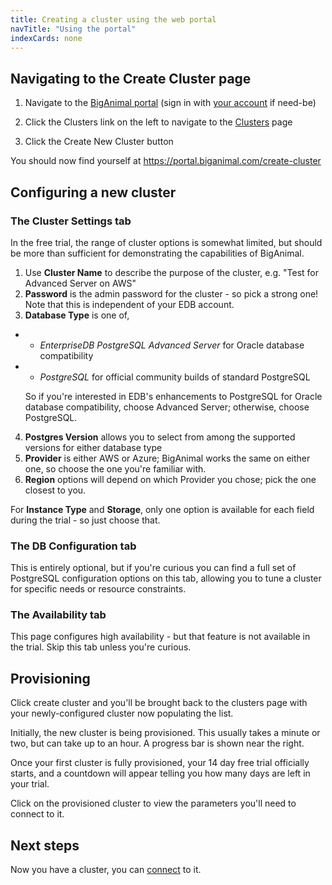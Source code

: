 ```yaml
---
title: Creating a cluster using the web portal
navTitle: "Using the portal" 
indexCards: none
---
```


## Navigating to the Create Cluster page

1. Navigate to the [BigAnimal portal](https://portal.biganimal.com/) (sign in with [your account](../create_account) if need-be)

2. Click the Clusters link on the left to navigate to the [Clusters](https://portal.biganimal.com/clusters) page

3. Click the Create New Cluster button

You should now find yourself at <https://portal.biganimal.com/create-cluster>

## Configuring a new cluster

### The Cluster Settings tab

In the free trial, the range of cluster options is somewhat limited, but should be more than sufficient for demonstrating the capabilities of BigAnimal. 

1. Use **Cluster Name** to describe the purpose of the cluster, e.g. "Test for Advanced Server on AWS"
2. **Password** is the admin password for the cluster - so pick a strong one! Note that this is independent of your EDB account.
3. **Database Type** is one of,

  - - *EnterpriseDB PostgreSQL Advanced Server* for Oracle database compatibility
  - - *PostgreSQL* for official community builds of standard PostgreSQL

    So if you're interested in EDB's enhancements to PostgreSQL for Oracle database compatibility, choose Advanced Server; otherwise, choose PostgreSQL.
4. **Postgres Version** allows you to select from among the supported versions for either database type
4. **Provider** is either AWS or Azure; BigAnimal works the same on either one, so choose the one you're familiar with.
5. **Region** options will depend on which Provider you chose; pick the one closest to you.

For **Instance Type** and **Storage**, only one option is available for each field during the trial - so just choose that.

### The DB Configuration tab

This is entirely optional, but if you're curious you can find a full set of PostgreSQL configuration options on this tab, allowing you to tune a cluster for specific needs or resource constraints.

### The Availability tab

This page configures high availability - but that feature is not available in the trial. Skip this tab unless you're curious.

## Provisioning 

Click create cluster and you'll be brought back to the clusters page with your newly-configured cluster now populating the list.

Initially, the new cluster is being provisioned. This usually takes a minute or two, but can take up to an hour. A progress bar is shown near the right.

Once your first cluster is fully provisioned, your 14 day free trial officially starts, and a countdown will appear telling you how many days are left in your trial.

Click on the provisioned cluster to view the parameters you'll need to connect to it.

## Next steps

Now you have a cluster, you can [connect](../connect_to_a_cluster) to it.
